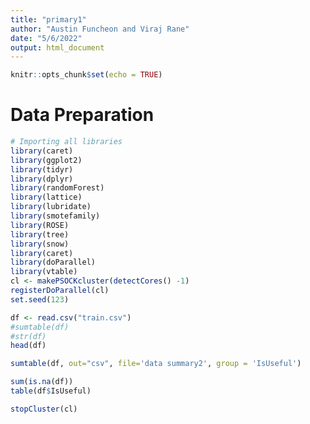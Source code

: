 ```yaml
---
title: "primary1"
author: "Austin Funcheon and Viraj Rane"
date: "5/6/2022"
output: html_document
---
```


```r
knitr::opts_chunk$set(echo = TRUE)
```

# Data Preparation

```r
# Importing all libraries
library(caret)
library(ggplot2)
library(tidyr)
library(dplyr)
library(randomForest)
library(lattice)
library(lubridate)
library(smotefamily)
library(ROSE)
library(tree)
library(snow)
library(caret)
library(doParallel)
library(vtable)
cl <- makePSOCKcluster(detectCores() -1)
registerDoParallel(cl)
set.seed(123)


```


```r
df <- read.csv("train.csv")
#sumtable(df)
#str(df)
head(df)
```
```r
sumtable(df, out="csv", file='data summary2', group = 'IsUseful')
```
```r
sum(is.na(df))
table(df$IsUseful)
```







```r
stopCluster(cl)
```



